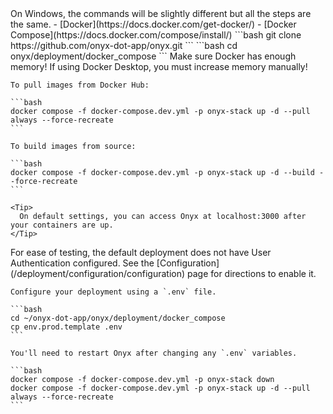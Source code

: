 <Info>
  On Windows, the commands will be slightly different but all the steps are the same.
</Info>

<Steps>
  <Step title="Install Requirements">
    - [Docker](https://docs.docker.com/get-docker/)
    - [Docker Compose](https://docs.docker.com/compose/install/)
  </Step>

  <Step title="Clone the Onyx repo">
    ```bash
    git clone https://github.com/onyx-dot-app/onyx.git
    ```
  </Step>

  <Step title="Navigate to the compose files">
    ```bash
    cd onyx/deployment/docker_compose
    ```
  </Step>

  <Step title="Launch Onyx">
    <Note>
      Make sure Docker has enough memory! If using Docker Desktop, you must increase memory manually!
    </Note>

    To pull images from Docker Hub:

    ```bash
    docker compose -f docker-compose.dev.yml -p onyx-stack up -d --pull always --force-recreate
    ```

    To build images from source:

    ```bash
    docker compose -f docker-compose.dev.yml -p onyx-stack up -d --build --force-recreate
    ```

    <Tip>
      On default settings, you can access Onyx at localhost:3000 after your containers are up.
    </Tip>
  </Step>

  <Step title="(Optional) Configure your Deployment">
    <Warning>
      For ease of testing, the default deployment does not have User Authentication configured.
      See the [Configuration](/deployment/configuration/configuration) page for directions to enable it.
    </Warning>

    Configure your deployment using a `.env` file.

    ```bash
    cd ~/onyx-dot-app/onyx/deployment/docker_compose
    cp env.prod.template .env
    ```

    You'll need to restart Onyx after changing any `.env` variables.

    ```bash
    docker compose -f docker-compose.dev.yml -p onyx-stack down
    docker compose -f docker-compose.dev.yml -p onyx-stack up -d --pull always --force-recreate
    ```
  </Step>
</Steps>

